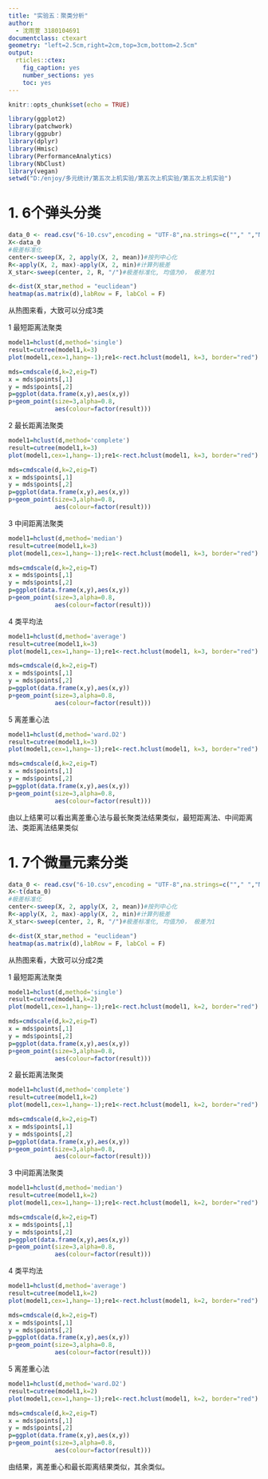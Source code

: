 ```yaml
---
title: "实验五：聚类分析"
author:
  - 沈雨萱 3180104691
documentclass: ctexart
geometry: "left=2.5cm,right=2cm,top=3cm,bottom=2.5cm"
output:
  rticles::ctex:
    fig_caption: yes
    number_sections: yes
    toc: yes
---
```


```r
knitr::opts_chunk$set(echo = TRUE)
```



```r
library(ggplot2)
library(patchwork)
library(ggpubr)
library(dplyr)
library(Hmisc)
library(PerformanceAnalytics)
library(NbClust)
library(vegan)
setwd("D:/enjoy/多元统计/第五次上机实验/第五次上机实验/第五次上机实验")
```

# 1. 6个弹头分类


```r
data_0 <- read.csv("6-10.csv",encoding = "UTF-8",na.strings=c(""," ","NA"),header=T,row.names = 1) 
X<-data_0
#极差标准化
center<-sweep(X, 2, apply(X, 2, mean))#按列中心化
R<-apply(X, 2, max)-apply(X, 2, min)#计算列极差
X_star<-sweep(center, 2, R, "/")#极差标准化, 均值为0， 极差为1

```


```r
d<-dist(X_star,method = "euclidean")
heatmap(as.matrix(d),labRow = F, labCol = F)

```

从热图来看，大致可以分成3类

1 最短距离法聚类

```r
model1=hclust(d,method='single')
result=cutree(model1,k=3)
plot(model1,cex=1,hang=-1);re1<-rect.hclust(model1, k=3, border="red")

mds=cmdscale(d,k=2,eig=T)
x = mds$points[,1]
y = mds$points[,2]
p=ggplot(data.frame(x,y),aes(x,y))
p+geom_point(size=3,alpha=0.8,
             aes(colour=factor(result)))

```


2 最长距离法聚类

```r
model1=hclust(d,method='complete')
result=cutree(model1,k=3)
plot(model1,cex=1,hang=-1);re1<-rect.hclust(model1, k=3, border="red")

mds=cmdscale(d,k=2,eig=T)
x = mds$points[,1]
y = mds$points[,2]
p=ggplot(data.frame(x,y),aes(x,y))
p+geom_point(size=3,alpha=0.8,
             aes(colour=factor(result)))

```


3 中间距离法聚类

```r
model1=hclust(d,method='median')
result=cutree(model1,k=3)
plot(model1,cex=1,hang=-1);re1<-rect.hclust(model1, k=3, border="red")

mds=cmdscale(d,k=2,eig=T)
x = mds$points[,1]
y = mds$points[,2]
p=ggplot(data.frame(x,y),aes(x,y))
p+geom_point(size=3,alpha=0.8,
             aes(colour=factor(result)))

```


4 类平均法

```r
model1=hclust(d,method='average')
result=cutree(model1,k=3)
plot(model1,cex=1,hang=-1);re1<-rect.hclust(model1, k=3, border="red")

mds=cmdscale(d,k=2,eig=T)
x = mds$points[,1]
y = mds$points[,2]
p=ggplot(data.frame(x,y),aes(x,y))
p+geom_point(size=3,alpha=0.8,
             aes(colour=factor(result)))

```


5 离差重心法

```r

model1=hclust(d,method='ward.D2')
result=cutree(model1,k=3)
plot(model1,cex=1,hang=-1);re1<-rect.hclust(model1, k=3, border="red")

mds=cmdscale(d,k=2,eig=T)
x = mds$points[,1]
y = mds$points[,2]
p=ggplot(data.frame(x,y),aes(x,y))
p+geom_point(size=3,alpha=0.8,
             aes(colour=factor(result)))

```

由以上结果可以看出离差重心法与最长聚类法结果类似，最短距离法、中间距离法、类距离法结果类似

# 1. 7个微量元素分类


```r
data_0 <- read.csv("6-10.csv",encoding = "UTF-8",na.strings=c(""," ","NA"),header=T,row.names = 1) 
X<-t(data_0)
#极差标准化
center<-sweep(X, 2, apply(X, 2, mean))#按列中心化
R<-apply(X, 2, max)-apply(X, 2, min)#计算列极差
X_star<-sweep(center, 2, R, "/")#极差标准化, 均值为0， 极差为1

```


```r
d<-dist(X_star,method = "euclidean")
heatmap(as.matrix(d),labRow = F, labCol = F)

```

从热图来看，大致可以分成2类

1 最短距离法聚类

```r
model1=hclust(d,method='single')
result=cutree(model1,k=2)
plot(model1,cex=1,hang=-1);re1<-rect.hclust(model1, k=2, border="red")

mds=cmdscale(d,k=2,eig=T)
x = mds$points[,1]
y = mds$points[,2]
p=ggplot(data.frame(x,y),aes(x,y))
p+geom_point(size=3,alpha=0.8,
             aes(colour=factor(result)))

```

2 最长距离法聚类

```r
model1=hclust(d,method='complete')
result=cutree(model1,k=2)
plot(model1,cex=1,hang=-1);re1<-rect.hclust(model1, k=2, border="red")

mds=cmdscale(d,k=2,eig=T)
x = mds$points[,1]
y = mds$points[,2]
p=ggplot(data.frame(x,y),aes(x,y))
p+geom_point(size=3,alpha=0.8,
             aes(colour=factor(result)))

```


3 中间距离法聚类

```r
model1=hclust(d,method='median')
result=cutree(model1,k=2)
plot(model1,cex=1,hang=-1);re1<-rect.hclust(model1, k=2, border="red")

mds=cmdscale(d,k=2,eig=T)
x = mds$points[,1]
y = mds$points[,2]
p=ggplot(data.frame(x,y),aes(x,y))
p+geom_point(size=3,alpha=0.8,
             aes(colour=factor(result)))

```


4 类平均法

```r
model1=hclust(d,method='average')
result=cutree(model1,k=2)
plot(model1,cex=1,hang=-1);re1<-rect.hclust(model1, k=2, border="red")

mds=cmdscale(d,k=2,eig=T)
x = mds$points[,1]
y = mds$points[,2]
p=ggplot(data.frame(x,y),aes(x,y))
p+geom_point(size=3,alpha=0.8,
             aes(colour=factor(result)))

```


5 离差重心法

```r

model1=hclust(d,method='ward.D2')
result=cutree(model1,k=2)
plot(model1,cex=1,hang=-1);re1<-rect.hclust(model1, k=2, border="red")

mds=cmdscale(d,k=2,eig=T)
x = mds$points[,1]
y = mds$points[,2]
p=ggplot(data.frame(x,y),aes(x,y))
p+geom_point(size=3,alpha=0.8,
             aes(colour=factor(result)))

```

由结果，离差重心和最长距离结果类似，其余类似。